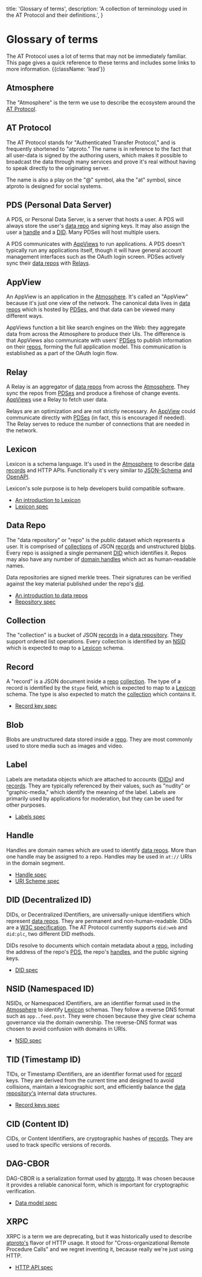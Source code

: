  title: 'Glossary of terms',
  description:
    'A collection of terminology used in the AT Protocol and their definitions.',
}

# Glossary of terms

The AT Protocol uses a lot of terms that may not be immediately familiar. This page gives a quick reference to these terms and includes some links to more information. {{className: 'lead'}}

## Atmosphere

The "Atmosphere" is the term we use to describe the ecosystem around the [AT Protocol](#at-protocol).

## AT Protocol

The AT Protocol stands for "Authenticated Transfer Protocol," and is frequently shortened to "atproto." The name is in reference to the fact that all user-data is signed by the authoring users, which makes it possible to broadcast the data through many services and prove it's real without having to speak directly to the originating server.

The name is also a play on the "@" symbol, aka the "at" symbol, since atproto is designed for social systems.

## PDS (Personal Data Server)

A PDS, or Personal Data Server, is a server that hosts a user. A PDS will always store the user's [data repo](#data-repo) and signing keys. It may also assign the user a [handle](#handle) and a [DID](#did-decentralized-id). Many PDSes will host multiple users.

A PDS communicates with [AppViews](#appview) to run applications. A PDS doesn't typically run any applications itself, though it will have general account management interfaces such as the OAuth login screen. PDSes actively sync their [data repos](#data-repo) with [Relays](#relay).

## AppView

An AppView is an application in the [Atmosphere](#atmosphere). It's called an "AppView" because it's just one view of the network. The canonical data lives in [data repos](#data-repo) which is hosted by [PDSes](#pds-personal-data-server), and that data can be viewed many different ways.

AppViews function a bit like search engines on the Web: they aggregate data from across the Atmosphere to produce their UIs. The difference is that AppViews also communicate with users' [PDSes](#pds) to publish information on their [repos](#data-repo), forming the full application model. This communication is established as a part of the OAuth login flow.

## Relay

A Relay is an aggregator of [data repos](#data-repo) from across the [Atmosphere](#atmosphere). They sync the repos from [PDSes](#pds) and produce a firehose of change events. [AppViews](#appview) use a Relay to fetch user data.

Relays are an optimization and are not strictly necessary. An [AppView](#appview) could communicate directly with [PDSes](#pds) (in fact, this is encouraged if needed). The Relay serves to reduce the number of connections that are needed in the network.

## Lexicon

Lexicon is a schema language. It's used in the [Atmosphere](#atmosphere) to describe [data records](#record) and HTTP APIs. Functionally it's very similar to [JSON-Schema](https://json-schema.org/) and [OpenAPI](https://www.openapis.org/).

Lexicon's sole purpose is to help developers build compatible software.

- [An introduction to Lexicon](/guides/lexicon)
- [Lexicon spec](/specs/lexicon)

## Data Repo

The "data repository" or "repo" is the public dataset which represents a user. It is comprised of [collections](#collection) of JSON [records](#record) and unstructured [blobs](#blob). Every repo is assigned a single permanent [DID](#did-decentralized-id) which identifies it. Repos may also have any number of [domain handles](#handle) which act as human-readable names.

Data repositories are signed merkle trees. Their signatures can be verified against the key material published under the repo's [did](#did-decentralized-id).

- [An introduction to data repos](/guides/data-repos)
- [Repository spec](/specs/repository)

## Collection

The "collection" is a bucket of JSON [records](#record) in a [data repository](#data-repo). They support ordered list operations. Every collection is identified by an [NSID](#nsid-namespaced-id) which is expected to map to a [Lexicon](#lexicon) schema.

## Record

A "record" is a JSON document inside a [repo](#data-repo) [collection](#collection). The type of a record is identified by the `$type` field, which is expected to map to a [Lexicon](#lexicon) schema. The type is also expected to match the [collection](#collection) which contains it.

- [Record key spec](/specs/record-key)

## Blob

Blobs are unstructured data stored inside a [repo](#data-repo). They are most commonly used to store media such as images and video.

## Label

Labels are metadata objects which are attached to accounts ([DIDs](#did-decentralized-id)) and [records](#record). They are typically referenced by their values, such as "nudity" or "graphic-media," which identify the meaning of the label. Labels are primarily used by applications for moderation, but they can be used for other purposes.

- [Labels spec](/specs/label)

## Handle

Handles are domain names which are used to identify [data repos](#data-repo). More than one handle may be assigned to a repo. Handles may be used in `at://` URIs in the domain segment.

- [Handle spec](/specs/handle)
- [URI Scheme spec](/specs/at-uri-scheme)

## DID (Decentralized ID)

DIDs, or Decentralized IDentifiers, are universally-unique identifiers which represent [data repos](#data-repo). They are permanent and non-human-readable. DIDs are a [W3C specification](https://www.w3.org/TR/did-core/). The AT Protocol currently supports `did:web` and `did:plc`, two different DID methods.

DIDs resolve to documents which contain metadata about a [repo](#data-repo), including the address of the repo's [PDS](#pds), the repo's [handles](#handle), and the public signing keys.

- [DID spec](/specs/did)

## NSID (Namespaced ID)

NSIDs, or Namespaced IDentifiers, are an identifier format used in the [Atmosphere](#atmosphere) to identify [Lexicon](#lexicon) schemas. They follow a reverse DNS format such as `app..feed.post`. They were chosen because they give clear schema governance via the domain ownership. The reverse-DNS format was chosen to avoid confusion with domains in URIs.

- [NSID spec](/specs/nsid)

## TID (Timestamp ID)

TIDs, or Timestamp IDentifiers, are an identifier format used for [record](#record) keys. They are derived from the current time and designed to avoid collisions, maintain a lexicographic sort, and efficiently balance the [data repository's](#data-repo) internal data structures.

- [Record keys spec](/specs/record-key)

## CID (Content ID)

CIDs, or Content Identifiers, are cryptographic hashes of [records](#record). They are used to track specific versions of records.

## DAG-CBOR

DAG-CBOR is a serialization format used by [atproto](#at-protocol). It was chosen because it provides a reliable canonical form, which is important for cryptographic verification.

- [Data model spec](/specs/data-model)

## XRPC

XRPC is a term we are deprecating, but it was historically used to describe [atproto's](#at-protocol) flavor of HTTP usage. It stood for "Cross-organizational Remote Procedure Calls" and we regret inventing it, because really we're just using HTTP.

- [HTTP API spec](/specs/xrpc)
